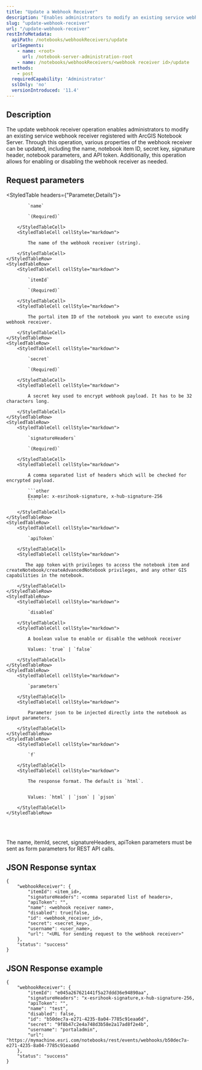 ```yaml
---
title: "Update a Webhook Receiver"
description: "Enables administrators to modify an existing service webhook receiver."
slug: "update-webhook-receiver"
url: "/update-webhook-receiver"
restInfoMetadata:
  apiPath: /notebooks/webhookReceivers/update
  urlSegments:
    - name: <root>
      url: /notebook-server-administration-root
    - name: /notebooks/webhookReceivers/<webhook receiver id>/update
  methods:
    - post
  requiredCapability: 'Administrator'  
  sslOnly: 'no'
  versionIntroduced: '11.4'
---
```


## Description

The update webhook receiver operation enables administrators to modify an existing service webhook receiver registered with ArcGIS Notebook Server. Through this operation, various properties of the webhook receiver can be updated, including the name, notebook item ID, secret key, signature header, notebook parameters, and API token. Additionally, this operation allows for enabling or disabling the webhook receiver as needed.

## Request parameters

<StyledTable headers={"Parameter,Details"}>
    <StyledTableRow>
        <StyledTableCell cellStyle="markdown">

            `name`

            `(Required)`

        </StyledTableCell>
        <StyledTableCell cellStyle="markdown">

            The name of the webhook receiver (string).

        </StyledTableCell>
    </StyledTableRow>
    <StyledTableRow>
        <StyledTableCell cellStyle="markdown">

            `itemId`

            `(Required)`

        </StyledTableCell>
        <StyledTableCell cellStyle="markdown">

            The portal item ID of the notebook you want to execute using webhook receiver.

        </StyledTableCell>
    </StyledTableRow>    
    <StyledTableRow>
        <StyledTableCell cellStyle="markdown">

            `secret`

            `(Required)`

        </StyledTableCell>
        <StyledTableCell cellStyle="markdown">

            A secret key used to encrypt webhook payload. It has to be 32 characters long.

        </StyledTableCell>
    </StyledTableRow>
    <StyledTableRow>
        <StyledTableCell cellStyle="markdown">

            `signatureHeaders`

            `(Required)`

        </StyledTableCell>
        <StyledTableCell cellStyle="markdown">

            A comma separated list of headers which will be checked for encrypted payload. 
            
            ```other
            Example: x-esrihook-signature, x-hub-signature-256
            ```

        </StyledTableCell>
    </StyledTableRow>
    <StyledTableRow>
        <StyledTableCell cellStyle="markdown">

            `apiToken`

        </StyledTableCell>
        <StyledTableCell cellStyle="markdown">

           The app token with privileges to access the notebook item and createNotebook/createAdvancedNotebook privileges, and any other GIS capabilities in the notebook.

        </StyledTableCell>
    </StyledTableRow>
    <StyledTableRow>
        <StyledTableCell cellStyle="markdown">

            `disabled`

        </StyledTableCell>
        <StyledTableCell cellStyle="markdown">

            A boolean value to enable or disable the webhook receiver

            Values: `true` | `false`

        </StyledTableCell>
    </StyledTableRow>
    <StyledTableRow>
        <StyledTableCell cellStyle="markdown">

            `parameters`

        </StyledTableCell>
        <StyledTableCell cellStyle="markdown">

            Parameter json to be injected directly into the notebook as input parameters. 

        </StyledTableCell>
    </StyledTableRow>
    <StyledTableRow>
        <StyledTableCell cellStyle="markdown">

            `f`

        </StyledTableCell>
        <StyledTableCell cellStyle="markdown">

            The response format. The default is `html`.


            Values: `html` | `json` | `pjson`

        </StyledTableCell>
    </StyledTableRow>
</StyledTable>

<br></br>

<Note>
The name, itemId, secret, signatureHeaders, apiToken parameters must be sent as form parameters for REST API calls.
</Note>

## JSON Response syntax

```other
{
    "webhookReceiver": {
        "itemId": <item_id>,
        "signatureHeaders": <comma separated list of headers>,
        "apiToken": "",
        "name": <webhook receiver name>,
        "disabled": true|false,
        "id": <webhook_receiver_id>,
        "secret": <secret_key>,
        "username": <user_name>,
        "url": "<URL for sending request to the webhook receiver>"
    },
    "status": "success"
}
```

## JSON Response example

```other
{
    "webhookReceiver": {
        "itemId": "e045a267621441f5a27ddd36e94890aa",
        "signatureHeaders": "x-esrihook-signature,x-hub-signature-256,
        "apiToken": "",
        "name": "test",
        "disabled": false,
        "id": "b50dec7a-e271-4235-8a04-7785c91eaa6d",
        "secret": "9f8b47c2e4a748d3b58e2a17ad8f2e4b",
        "username": "portaladmin",
        "url": "https://mymachine.esri.com/notebooks/rest/events/webhooks/b50dec7a-e271-4235-8a04-7785c91eaa6d
    },
    "status": "success"
}
```
